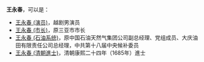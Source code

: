 '''王永春'''，可以是：
*[[王永春_(演员)|王永春 (演员)]]，越剧男演员
*[[王永春_(市长)|王永春 (市长)]]，原三亚市市长
*[[王永春_(石油系统)|王永春 (石油系统)]]，原中国石油天然气集团公司副总经理、党组成员、大庆油田有限责任公司总经理，中共第十八届中央候补委员
*[[王永春_(清朝進士)|王永春 (清朝進士)]]，清朝康熙二十四年（1685年）進士
{{Disambig|Y|Cat=三字王姓人名消歧义}}